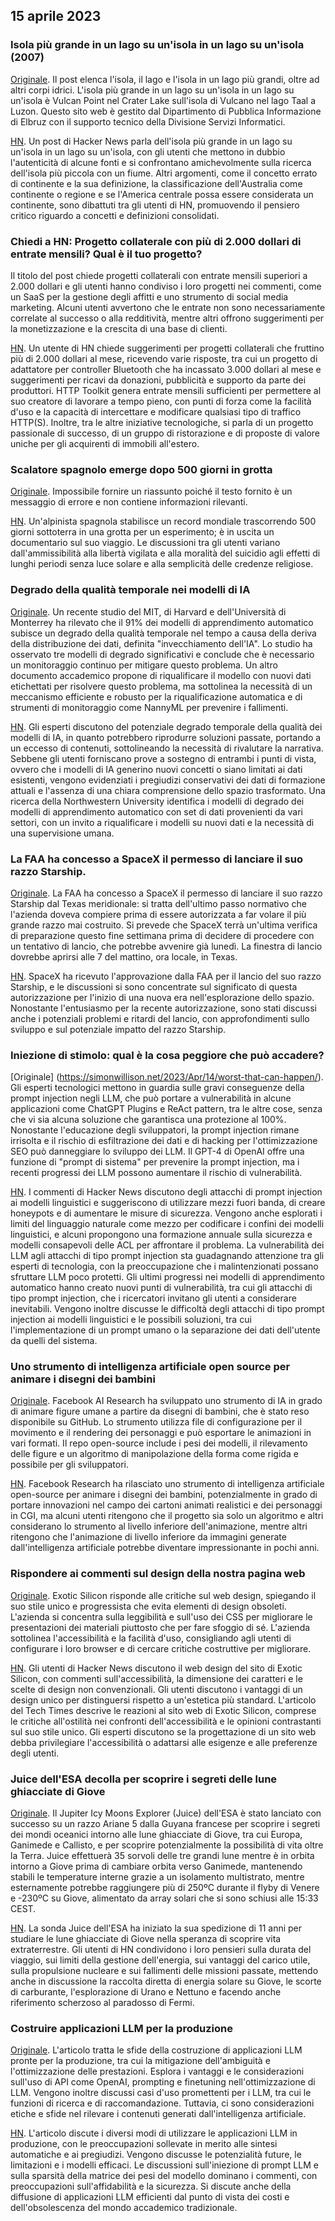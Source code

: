 

<CallToAction />

<Steps>

## 15 aprile 2023

### Isola più grande in un lago su un'isola in un lago su un'isola (2007)

[Originale](https://www.elbruz.org/special-projects/islands-and-lakes/).
Il post elenca l'isola, il lago e l'isola in un lago più grandi, oltre ad altri corpi idrici. L'isola più grande in un lago su un'isola in un lago su un'isola è Vulcan Point nel Crater Lake sull'isola di Vulcano nel lago Taal a Luzon. Questo sito web è gestito dal Dipartimento di Pubblica Informazione di Elbruz con il supporto tecnico della Divisione Servizi Informatici.

[HN](http://news.ycombinator.com/item?id=35567026).
Un post di Hacker News parla dell'isola più grande in un lago su un'isola in un lago su un'isola, con gli utenti che mettono in dubbio l'autenticità di alcune fonti e si confrontano amichevolmente sulla ricerca dell'isola più piccola con un fiume. Altri argomenti, come il concetto errato di continente e la sua definizione, la classificazione dell'Australia come continente o regione e se l'America centrale possa essere considerata un continente, sono dibattuti tra gli utenti di HN, promuovendo il pensiero critico riguardo a concetti e definizioni consolidati.

### Chiedi a HN: Progetto collaterale con più di 2.000 dollari di entrate mensili? Qual è il tuo progetto?

Il titolo del post chiede progetti collaterali con entrate mensili superiori a 2.000 dollari e gli utenti hanno condiviso i loro progetti nei commenti, come un SaaS per la gestione degli affitti e uno strumento di social media marketing. Alcuni utenti avvertono che le entrate non sono necessariamente correlate al successo o alla redditività, mentre altri offrono suggerimenti per la monetizzazione e la crescita di una base di clienti.

[HN](http://news.ycombinator.com/item?id=35567822).
Un utente di HN chiede suggerimenti per progetti collaterali che fruttino più di 2.000 dollari al mese, ricevendo varie risposte, tra cui un progetto di adattatore per controller Bluetooth che ha incassato 3.000 dollari al mese e suggerimenti per ricavi da donazioni, pubblicità e supporto da parte dei produttori. HTTP Toolkit genera entrate mensili sufficienti per permettere al suo creatore di lavorare a tempo pieno, con punti di forza come la facilità d'uso e la capacità di intercettare e modificare qualsiasi tipo di traffico HTTP(S). Inoltre, tra le altre iniziative tecnologiche, si parla di un progetto passionale di successo, di un gruppo di ristorazione e di proposte di valore uniche per gli acquirenti di immobili all'estero.

### Scalatore spagnolo emerge dopo 500 giorni in grotta

[Originale](https://www.cbc.ca/news/world/spain-cave-500-days-beatriz-flamini-1.6810428).
Impossibile fornire un riassunto poiché il testo fornito è un messaggio di errore e non contiene informazioni rilevanti.

[HN](http://news.ycombinator.com/item?id=35571481).
Un'alpinista spagnola stabilisce un record mondiale trascorrendo 500 giorni sottoterra in una grotta per un esperimento; è in uscita un documentario sul suo viaggio. Le discussioni tra gli utenti variano dall'ammissibilità alla libertà vigilata e alla moralità del suicidio agli effetti di lunghi periodi senza luce solare e alla semplicità delle credenze religiose.

### Degrado della qualità temporale nei modelli di IA

[Originale](https://www.nannyml.com/blog/91-of-ml-perfomance-degrade-in-time).
Un recente studio del MIT, di Harvard e dell'Università di Monterrey ha rilevato che il 91% dei modelli di apprendimento automatico subisce un degrado della qualità temporale nel tempo a causa della deriva della distribuzione dei dati, definita "invecchiamento dell'IA". Lo studio ha osservato tre modelli di degrado significativi e conclude che è necessario un monitoraggio continuo per mitigare questo problema. Un altro documento accademico propone di riqualificare il modello con nuovi dati etichettati per risolvere questo problema, ma sottolinea la necessità di un meccanismo efficiente e robusto per la riqualificazione automatica e di strumenti di monitoraggio come NannyML per prevenire i fallimenti.

[HN](http://news.ycombinator.com/item?id=35566145).
Gli esperti discutono del potenziale degrado temporale della qualità dei modelli di IA, in quanto potrebbero riprodurre soluzioni passate, portando a un eccesso di contenuti, sottolineando la necessità di rivalutare la narrativa. Sebbene gli utenti forniscano prove a sostegno di entrambi i punti di vista, ovvero che i modelli di IA generino nuovi concetti o siano limitati ai dati esistenti, vengono evidenziati i pregiudizi conservativi dei dati di formazione attuali e l'assenza di una chiara comprensione dello spazio trasformato. Una ricerca della Northwestern University identifica i modelli di degrado dei modelli di apprendimento automatico con set di dati provenienti da vari settori, con un invito a riqualificare i modelli su nuovi dati e la necessità di una supervisione umana.

### La FAA ha concesso a SpaceX il permesso di lanciare il suo razzo Starship.

[Originale](https://arstechnica.com/science/2023/04/green-light-go-spacex-receives-a-launch-license-from-the-faa-for-starship/).
La FAA ha concesso a SpaceX il permesso di lanciare il suo razzo Starship dal Texas meridionale: si tratta dell'ultimo passo normativo che l'azienda doveva compiere prima di essere autorizzata a far volare il più grande razzo mai costruito. Si prevede che SpaceX terrà un'ultima verifica di preparazione questo fine settimana prima di decidere di procedere con un tentativo di lancio, che potrebbe avvenire già lunedì. La finestra di lancio dovrebbe aprirsi alle 7 del mattino, ora locale, in Texas.

[HN](http://news.ycombinator.com/item?id=35575298).
SpaceX ha ricevuto l'approvazione dalla FAA per il lancio del suo razzo Starship, e le discussioni si sono concentrate sul significato di questa autorizzazione per l'inizio di una nuova era nell'esplorazione dello spazio. Nonostante l'entusiasmo per la recente autorizzazione, sono stati discussi anche i potenziali problemi e ritardi del lancio, con approfondimenti sullo sviluppo e sul potenziale impatto del razzo Starship.

### Iniezione di stimolo: qual è la cosa peggiore che può accadere?

[Originale] (https://simonwillison.net/2023/Apr/14/worst-that-can-happen/).
Gli esperti tecnologici mettono in guardia sulle gravi conseguenze della prompt injection negli LLM, che può portare a vulnerabilità in alcune applicazioni come ChatGPT Plugins e ReAct pattern, tra le altre cose, senza che vi sia alcuna soluzione che garantisca una protezione al 100%. Nonostante l'educazione degli sviluppatori, la prompt injection rimane irrisolta e il rischio di esfiltrazione dei dati e di hacking per l'ottimizzazione SEO può danneggiare lo sviluppo dei LLM. Il GPT-4 di OpenAI offre una funzione di "prompt di sistema" per prevenire la prompt injection, ma i recenti progressi dei LLM possono aumentare il rischio di vulnerabilità.

[HN](http://news.ycombinator.com/item?id=35572290).
I commenti di Hacker News discutono degli attacchi di prompt injection ai modelli linguistici e suggeriscono di utilizzare mezzi fuori banda, di creare honeypots e di aumentare le misure di sicurezza. Vengono anche esplorati i limiti del linguaggio naturale come mezzo per codificare i confini dei modelli linguistici, e alcuni propongono una formazione annuale sulla sicurezza e modelli consapevoli delle ACL per affrontare il problema. La vulnerabilità dei LLM agli attacchi di tipo prompt injection sta guadagnando attenzione tra gli esperti di tecnologia, con la preoccupazione che i malintenzionati possano sfruttare LLM poco protetti. Gli ultimi progressi nei modelli di apprendimento automatico hanno creato nuovi punti di vulnerabilità, tra cui gli attacchi di tipo prompt injection, che i ricercatori invitano gli utenti a considerare inevitabili. Vengono inoltre discusse le difficoltà degli attacchi di tipo prompt injection ai modelli linguistici e le possibili soluzioni, tra cui l'implementazione di un prompt umano o la separazione dei dati dell'utente da quelli del sistema.

### Uno strumento di intelligenza artificiale open source per animare i disegni dei bambini

[Originale](https://github.com/facebookresearch/AnimatedDrawings).
Facebook AI Research ha sviluppato uno strumento di IA in grado di animare figure umane a partire da disegni di bambini, che è stato reso disponibile su GitHub. Lo strumento utilizza file di configurazione per il movimento e il rendering dei personaggi e può esportare le animazioni in vari formati. Il repo open-source include i pesi dei modelli, il rilevamento delle figure e un algoritmo di manipolazione della forma come rigida e possibile per gli sviluppatori.

[HN](http://news.ycombinator.com/item?id=35565681).
Facebook Research ha rilasciato uno strumento di intelligenza artificiale open-source per animare i disegni dei bambini, potenzialmente in grado di portare innovazioni nel campo dei cartoni animati realistici e dei personaggi in CGI, ma alcuni utenti ritengono che il progetto sia solo un algoritmo e altri considerano lo strumento al livello inferiore dell'animazione, mentre altri ritengono che l'animazione di livello inferiore da immagini generate dall'intelligenza artificiale potrebbe diventare impressionante in pochi anni.

### Rispondere ai commenti sul design della nostra pagina web

[Originale](https://research.exoticsilicon.com/articles/replying_to_comments).
Exotic Silicon risponde alle critiche sul web design, spiegando il suo stile unico e progressista che evita elementi di design obsoleti. L'azienda si concentra sulla leggibilità e sull'uso dei CSS per migliorare le presentazioni dei materiali piuttosto che per fare sfoggio di sé. L'azienda sottolinea l'accessibilità e la facilità d'uso, consigliando agli utenti di configurare i loro browser e di cercare critiche costruttive per migliorare.

[HN](http://news.ycombinator.com/item?id=35567285).
Gli utenti di Hacker News discutono il web design del sito di Exotic Silicon, con commenti sull'accessibilità, la dimensione dei caratteri e le scelte di design non convenzionali. Gli utenti discutono i vantaggi di un design unico per distinguersi rispetto a un'estetica più standard. L'articolo del Tech Times descrive le reazioni al sito web di Exotic Silicon, comprese le critiche all'ostilità nei confronti dell'accessibilità e le opinioni contrastanti sul suo stile unico. Gli esperti discutono se la progettazione di un sito web debba privilegiare l'accessibilità o adattarsi alle esigenze e alle preferenze degli utenti.

### Juice dell'ESA decolla per scoprire i segreti delle lune ghiacciate di Giove

[Originale](https://www.esa.int/Science_Exploration/Space_Science/Juice/ESA_s_Juice_lifts_off_on_quest_to_discover_secrets_of_Jupiter_s_icy_moons).
Il Jupiter Icy Moons Explorer (Juice) dell'ESA è stato lanciato con successo su un razzo Ariane 5 dalla Guyana francese per scoprire i segreti dei mondi oceanici intorno alle lune ghiacciate di Giove, tra cui Europa, Ganimede e Callisto, e per scoprire potenzialmente la possibilità di vita oltre la Terra. Juice effettuerà 35 sorvoli delle tre grandi lune mentre è in orbita intorno a Giove prima di cambiare orbita verso Ganimede, mantenendo stabili le temperature interne grazie a un isolamento multistrato, mentre esternamente potrebbe raggiungere più di 250ºC durante il flyby di Venere e -230ºC su Giove, alimentato da array solari che si sono schiusi alle 15:33 CEST.

[HN](http://news.ycombinator.com/item?id=35574177).
La sonda Juice dell'ESA ha iniziato la sua spedizione di 11 anni per studiare le lune ghiacciate di Giove nella speranza di scoprire vita extraterrestre. Gli utenti di HN condividono i loro pensieri sulla durata del viaggio, sui limiti della gestione dell'energia, sui vantaggi del carico utile, sulla propulsione nucleare e sui fallimenti delle missioni passate, mettendo anche in discussione la raccolta diretta di energia solare su Giove, le scorte di carburante, l'esplorazione di Urano e Nettuno e facendo anche riferimento scherzoso al paradosso di Fermi.

### Costruire applicazioni LLM per la produzione

[Originale](https://huyenchip.com/2023/04/11/llm-engineering.html).
L'articolo tratta le sfide della costruzione di applicazioni LLM pronte per la produzione, tra cui la mitigazione dell'ambiguità e l'ottimizzazione delle prestazioni. Esplora i vantaggi e le considerazioni sull'uso di API come OpenAI, prompting e finetuning nell'ottimizzazione di LLM. Vengono inoltre discussi casi d'uso promettenti per i LLM, tra cui le funzioni di ricerca e di raccomandazione. Tuttavia, ci sono considerazioni etiche e sfide nel rilevare i contenuti generati dall'intelligenza artificiale.

[HN](http://news.ycombinator.com/item?id=35565212).
L'articolo discute i diversi modi di utilizzare le applicazioni LLM in produzione, con le preoccupazioni sollevate in merito alle sintesi automatiche e ai pregiudizi. Vengono discusse le potenzialità future, le limitazioni e i modelli efficaci. Le discussioni sull'iniezione di prompt LLM e sulla sparsità della matrice dei pesi del modello dominano i commenti, con preoccupazioni sull'affidabilità e la sicurezza. Si discute anche della diffusione di applicazioni LLM efficienti dal punto di vista dei costi e dell'obsolescenza del mondo accademico tradizionale.

</Steps>